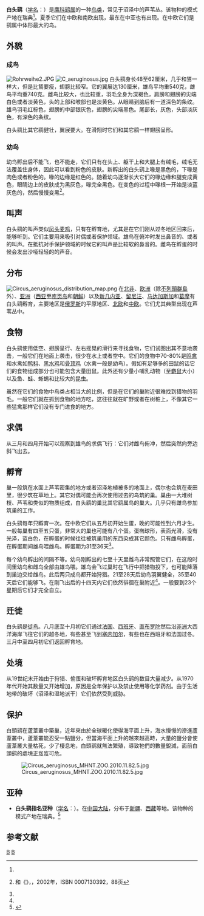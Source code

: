 {{noteTA
|T=zh-cn:白头鹞; zh-tw:澤鵟;
|1=zh-cn:白头鹞; zh-tw:澤鵟;
}}
{{Speciesbox
| taxon = Circus aeruginosus
| status = LC
| status_system = IUCN3.1
| image = Rohrweihe.jpg
| binomial_authority = ([[卡尔·林奈|Linnaeus]])<ref name='id1523'>{{cite web| url =http://www.bioinfo.cn/db05/BjdwSpecies.php?action=view&id=1523| title =白头鹞| work =《中国动物物种编目数据库》| publisher =中国科学院微生物研究所| author =中国科学院动物研究所| accessdate =2009-04-04| deadurl =yes| archiveurl =https://web.archive.org/web/20160305051832/http://www.bioinfo.cn/db05/BjdwSpecies.php?action=view&id=1523| archivedate =2016-03-05}}</ref>
}}

'''白头鹞'''（[[学名|学名]]：{{lang|la|''Circus aeruginosus''}}）是[[鹰科|鹰科]][[鹞属|鹞属]]的一种[[鸟类|鸟类]]，常见于沼泽中的芦苇丛。该物种的模式产地在瑞典<ref name='id1523'/>。夏季它们在中欧和南欧出现，最东在中亚也有出现。在中欧它们是鹞属中体形最大的鸟。

== 外貌 ==
=== 成鸟 ===
[[File:Rohrweihe2.JPG|thumb]]
[[File:C_aeruginosus.jpg|thumb]]
白头鹞身长48至62厘米，几乎和鵟一样大，但是比鵟要瘦，翅膀比较窄。它的翼展达130厘米，雄鸟平均重540克，雌鸟平均重740克。雌鸟比较大，也比较重，羽毛全身为深褐色，肩膀和翅膀的尖端白色或者淡黄色，头的上部和喉部也是淡黄色。从眼睛到脑后有一道深色的条纹。雄鸟羽毛红棕色，翅膀的中部银灰色，翅膀的尖端黑色。尾部长，灰色，头部淡灰色，有深色的条纹。

白头鹞比其它鹞健壮，翼展要大。在滑翔时它们和其它鹞一样翅膀呈{{lang|en|V}}形。

=== 幼鸟 ===
幼鸟孵出后不能飞，也不能走，它们只有在头上、躯干上和大腿上有绒毛，绒毛无法覆盖住身体，因此可以看到粉色的皮肤。新孵出的白头鹞上喙是黑色的，下喙是肉色或者粉色的。喙的边缘是红色的。随着幼鸟逐渐长大它们的喙边缘和腿变成黄色，眼睛边上的皮肤成为黑灰色，喙完全黑色。在变色的过程中喙根一开始是淡蓝灰色的，然后慢慢变黑<ref name="collinharrison">{{lang|en|Collin Harrison}}和{{lang|en|Peter Castell}}《{{lang|en|Field Guide Bird Nests, Eggs and Nestlings}}》，{{lang|en|HarperCollins Publisher}}，2002年，ISBN 0007130392，88页</ref>。

== 叫声 ==
白头鹞的叫声类似[[凤头麦鸡|凤头麦鸡]]，只有在孵育地，尤其是在它们刚从过冬地区回来后，能够听到。它们主要用来吸引对偶或者保护领域。雄鸟在俯冲时发出鼻音的{{lang|en|hijäe}}、{{lang|en|quiä}}或者{{lang|en|kjäh}}的叫声。在抵抗对手保护领域的时候它的叫声是比较软的鼻音的{{lang|en|guig}}。雌鸟在孵蛋的时候会发出沙哑轻轻的{{lang|en|psie...}}的声音。

== 分布 ==
[[File:Circus_aeruginosus_distribution_map.png|thumb]]
在[[北非|北非]]、[[欧洲|欧洲]]（除[[不列顛群島|不列顛群島]]外）、[[亚洲|亚洲]]（[[西亚|西亚]]至[[库页岛|库页岛]]和[[朝鲜|朝鲜]]）以及[[新几内亚|新几内亚]]、[[留尼汪|留尼汪]]、[[马达加斯加|马达加斯加]]和[[葛摩|葛摩]]有白头鹞孵育，主要地区是[[俄罗斯|俄罗斯]]的平原地区、[[北欧|北欧]]和[[中欧|中欧]]。它们尤其典型出现在芦苇丛中。

== 食物 ==
白头鹞使用低空、翅膀呈{{lang|en|V}}行、左右摇晃的滑行来寻找食物，它们试图出其不意地袭击，一般它们在地面上袭击，很少在水上或者空中。它们的食物中70-80%是[[鸣禽|鸣禽]]和水禽如[[鸭科|鸭科]]、[[黑水鸡|黑水鸡]]和[[骨顶鸡|骨顶鸡]]（水禽一般是幼鸟）。假如有足够多的田鼠的话它们的食物组成部分也可能包含大量田鼠。此外还有少量小哺乳动物（至[[麝鼠|麝鼠]]大小）以及鱼、蛙、蜥蜴和比较大的昆虫。

虽然在它们的食物中鸟类占相当大的比例，但是在它们的巢附近很难找到猎物的羽毛。一般它们就在抓到食物的地方吃，这往往就在旷野或者在树桩上，不像其它一些猛禽那样它们没有专门进食的地方。

== 求偶 ==
从三月和四月开始可以观察到雄鸟的求偶飞行：它们对雌鸟俯冲，然后突然向旁边斜飞出去。

== 孵育 ==
巢一般筑在水面上芦苇密集的地方或者沼泽地植被多的地面上，偶尔也会筑在麦田里，很少筑在草地上。其它对偶可能会再次使用过去的鸟筑的巢。巢由一大堆树枝、芦苇和类似的物质组成，白头鹞的巢比其它鹞属鸟的巢大。几乎只有雌鸟参加筑巢的工作。

白头鹞每年只孵育一次。在中欧它们从五月初开始生蛋，晚的可能性到六月才生。一般每巢有四至五只蛋，非常大的巢也可能有八个蛋。蛋椭球形，表面光滑，没有光泽，蓝白色，在孵蛋的时候往往被筑巢用的东西染成其它颜色。只有雌鸟孵蛋，在孵蛋期间雄鸟喂雌鸟。孵蛋期为31至36天<ref name="collinharrison" />。

每个幼鸟孵出的间隔不等。幼鸟刚孵出的七至十天里雌鸟非常照管它们，在这段时间里幼鸟和雌鸟全部由雄鸟喂。雄鸟会飞过巢时在飞行中把猎物投下，也可能降落到巢边交给雌鸟。此后两只成鸟都开始狩猎。21至28天后幼鸟羽翼健全，35至40天后它们能够飞。在刚飞出后的十四天内它们依然徘徊在巢附近<ref name="collinharrison" />。一般要到23个星期后它们才完全自立。

== 迁徙 ==
白头鹞是[[徙鸟|徙鸟]]。八月底至十月初它们通过[[法国|法国]]、[[西班牙|西班牙]]、[[直布罗陀|直布罗陀]]然后沿[[非洲|非洲]]大西洋海岸飞往它们的越冬地，有些甚至飞到[[塞内加尔|塞内加尔]]，有些也在西班牙和法国过冬。三月中至四月初它们返回孵育地。

== 处境 ==
从19世纪末开始由于狩猎、偷蛋和破坏孵育地区白头鹞的数目大量减少。从1970年代开始其数量又开始增加，原因是全年保护以及禁止使用{{lang|en|DDT}}等化学药剂。由于生活地带的破坏（沼泽和湿地派干）它们依然受到威胁。

== 保护 ==
白頭鹞在蘆葦叢中築巢，近年來由於全球暖化使得海平面上升，海水慢慢的滲進蘆葦叢中，蘆葦叢能忍受一點鹽分，但當海平面上升的越來越高時，大量的鹽分會使蘆葦叢大量枯死，少了棲息地，白頭鹞就無法繁殖，導致牠們的數量銳減，面前白頭鹞的處境正岌岌可危。

[[File:Circus_aeruginosus_MHNT.ZOO.2010.11.82.5.jpg|thumb]]
== 亚种 ==
* '''白头鹞指名亚种'''（[[学名|学名]]：{{lang|la|''Circus aeruginosus aeruginosus''}}）。在[[中国大陆|中国大陆]]，分布于[[新疆|新疆]]、[[西藏|西藏]]等地。该物种的模式产地在瑞典。<ref name='id1524'>{{cite web| url =http://www.bioinfo.cn/db05/BjdwSpecies.php?action=view&id=1524| title =白头鹞指名亚种| work =《中国动物物种编目数据库》| publisher =中国科学院微生物研究所| author =中国科学院动物研究所| accessdate =2009-04-04| deadurl =yes| archiveurl =https://web.archive.org/web/20160305105341/http://www.bioinfo.cn/db05/BjdwSpecies.php?action=view&id=1524| archivedate =2016-03-05}}</ref>

== 参考文献 ==
{{reflist}}
{{Taxonbar|from=Q26431}}

[[Category:鹞属|B]]
[[Category:_卡尔·林奈命名的生物分类|B]]